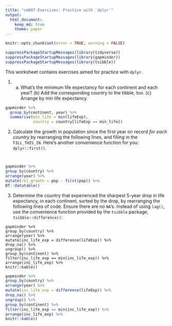 ```yaml
---
title: "cm007 Exercises: Practice with `dplyr`"
output: 
  html_document:
    keep_md: true
    theme: paper
---
```


<!---The following chunk allows errors when knitting--->

```r
knitr::opts_chunk$set(error = TRUE, warning = FALSE)
```

```r
suppressPackageStartupMessages(library(tidyverse))
suppressPackageStartupMessages(library(gapminder))
suppressPackageStartupMessages(library(tsibble))
```


This worksheet contains exercises aimed for practice with `dplyr`. 


1. (a) What's the minimum life expectancy for each continent and each year? (b) Add the corresponding country to the tibble, too. (c) Arrange by min life expectancy.

```r
gapminder %>% 
  group_by(continent, year) %>% 
  summarise(min_life = min(lifeExp),
            country = country[lifeExp == min_life])
```

2. Calculate the growth in population since the first year on record _for each country_ by rearranging the following lines, and filling in the `FILL_THIS_IN`. Here's another convenience function for you: `dplyr::first()`. 

```


```

```r
gapminder %>% 
group_by(country) %>% 
arrange(year) %>% 
mutate(rel_growth = pop - first(pop)) %>%
DT::datatable()
```


3. Determine the country that experienced the sharpest 5-year drop in life expectancy, in each continent, sorted by the drop, by rearranging the following lines of code. Ensure there are no `NA`'s. Instead of using `lag()`, use the convenience function provided by the `tsibble` package, `tsibble::difference()`:

```
gapminder %>% 
group_by(country) %>% 
arrange(year) %>% 
mutate(inc_life_exp = difference(lifeExp)) %>% 
drop_na() %>% 
ungroup() %>% 
group_by(continent) %>% 
filter(inc_life_exp == min(inc_life_exp)) %>%
arrange(inc_life_exp) %>% 
knitr::kable()
```

```r
gapminder %>% 
group_by(country) %>% 
arrange(year) %>% 
mutate(inc_life_exp = difference(lifeExp)) %>% 
drop_na() %>% 
ungroup() %>% 
group_by(continent) %>% 
filter(inc_life_exp == min(inc_life_exp)) %>%
arrange(inc_life_exp) %>% 
knitr::kable()
```


